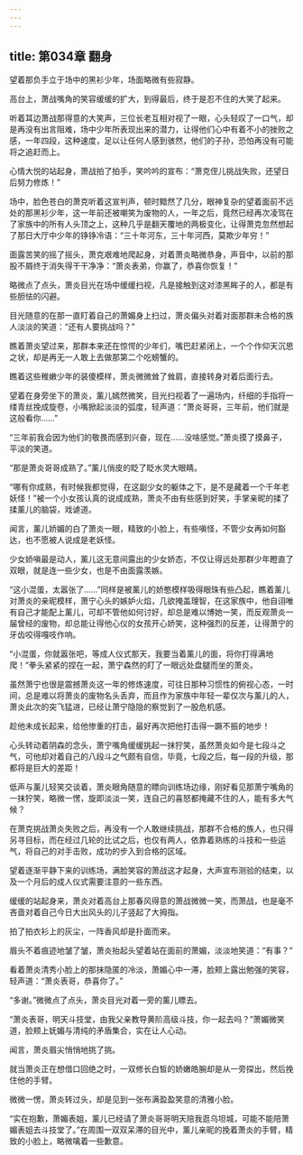```yaml
---
---
---
```

title: 第034章 翻身
---



望着那负手立于场中的黑衫少年，场面略微有些寂静。

高台上，萧战嘴角的笑容缓缓的扩大，到得最后，终于是忍不住的大笑了起来。

听着耳边萧战那得意的大笑声，三位长老互相对视了一眼，心头轻叹了一口气，却是再没有出言阻难，场中少年所表现出来的潜力，让得他们心中有着不小的挫败之感，一年四段，这种速度，足以让任何人感到骇然，他们的子孙，恐怕再没有可能将之追赶而上。

心情大悦的站起身，萧战拍了拍手，笑吟吟的宣布：“萧克侄儿挑战失败，还望日后努力修炼！”

场中，脸色苍白的萧克听着这宣判声，顿时黯然了几分，眼神复杂的望着面前不远处的那黑衫少年，这一年前还被嘲笑为废物的人，一年之后，竟然已经再次凌驾在了家族中的所有人头顶之上，这种几乎是翻天覆地的两极变化，让得萧克忽然想起了那日大厅中少年的铮铮冷语：“三十年河东，三十年河西，莫欺少年穷！”

面露苦笑的摇了摇头，萧克艰难地爬起身，对着萧炎略微恭身，声音中，以前的那股不屑终于消失得干干净净：“萧炎表弟，你赢了，恭喜你恢复！”

略微点了点头，萧炎目光在场中缓缓扫视，凡是接触到这对漆黑眸子的人，都是有些胆怯的闪避。

目光随意的在那一直盯着自己的萧媚身上扫过，萧炎偏头对着对面那群未合格的族人淡淡的笑道：“还有人要挑战吗？”

瞧着萧炎望过来，那群本来还在惊愕的少年们，嘴巴赶紧闭上，一个个作仰天沉思之状，却是再无一人敢上去做那第二个吃螃蟹的。

瞧着这些稚嫩少年的装傻模样，萧炎微微耸了耸肩，直接转身对着后面行去。

望着在身旁坐下的萧炎，薰儿嫣然微笑，目光扫视着了一遍场内，纤细的手指将一缕青丝挽成旋卷，小嘴掀起淡淡的弧度，轻声道：“萧炎哥哥，三年前，他们就是这般看你……”

“三年前我会因为他们的敬畏而感到兴奋，现在……没啥感觉。”萧炎摸了摸鼻子，平淡的笑道。

“那是萧炎哥哥成熟了。”薰儿俏皮的眨了眨水灵大眼睛。

“哪有你成熟，有时候我都觉得，在这副少女的躯体之下，是不是藏着一个千年老妖怪！”被一个小女孩认真的说成成熟，萧炎不由有些感到好笑，手掌亲昵的揉了揉薰儿的脑袋，戏谑道。

闻言，薰儿娇媚的白了萧炎一眼，精致的小脸上，有些嗔怪，不管少女再如何豁达，也不愿被人说成是老妖怪。

少女娇嗔最是动人，薰儿这无意间露出的少女娇态，不仅让得远处那群少年瞪直了双眼，就是连一些少女，也是不由面露羡嫉。

“这小混蛋，太嚣张了……”同样是被薰儿的娇憨模样吸得眼珠有些凸起，瞧着薰儿对萧炎的亲昵模样，萧宁心头的嫉妒火焰，几欲掩盖理智，在这家族中，他自诩唯有自己才能配上薰儿，可却不管他如何讨好，却总是难以博她一笑，而反观萧炎一届曾经的废物，却总能让得他心仪的女孩开心娇笑，这种强烈的反差，让得萧宁的牙齿咬得嘎吱作响。

“小混蛋，你就嚣张吧，等成人仪式那天，我要当着薰儿的面，将你打得满地爬！”拳头紧紧的捏在一起，萧宁森然的盯了一眼远处盘腿而坐的萧炎。

虽然萧宁也很是震撼萧炎这一年的修炼速度，可往日那种习惯性的俯视心态，一时间，总是难以将萧炎的废物名头丢弃，而且作为家族中年轻一辈仅次与薰儿的人，萧炎此次的突飞猛进，已经让萧宁隐隐的察觉到了一股危机感。

趁他未成长起来，给他惨重的打击，最好再次把他打击得一蹶不振的地步！

心头转动着阴森的念头，萧宁嘴角缓缓挑起一抹狞笑，虽然萧炎如今是七段斗之气，可他却对着自己的八段斗之气颇有自信，毕竟，七段之后，每一段的升级，那都将是巨大的差距！

低声与薰儿轻笑交谈着，萧炎眼角随意的瞟向训练场边缘，刚好看见那萧宁嘴角的一抹狞笑，略微一愣，旋即淡淡一笑，连自己的喜怒都掩藏不住的人，能有多大气候？

在萧克挑战萧炎失败之后，再没有一个人敢继续挑战，那群不合格的族人，也只得另寻目标，而在经过几轮的比试之后，也仅有两人，依靠着熟练的斗技和一些运气，将自己的对手击败，成功的步入到合格的区域。

望着逐渐平静下来的训练场，满脸笑容的萧战这才起身，大声宣布测验的结束，以及一个月后的成人仪式需要注意的一些东西。

缓缓的站起身来，萧炎对着高台上那春风得意的萧战微微一笑，而萧战，也是毫不吝啬对着自己今日大出风头的儿子竖起了大拇指。

拍了拍衣衫上的灰尘，一阵香风却是扑面而来。

眉头不着痕迹地皱了皱，萧炎抬起头望着站在面前的萧媚，淡淡地笑道：“有事？”

看着萧炎清秀小脸上的那抹隐匿的冷淡，萧媚心中一滞，脸颊上露出勉强的笑容，轻声道：“萧炎表哥，恭喜你了。”

“多谢。”微微点了点头，萧炎目光对着一旁的薰儿瞟去。

“萧炎表哥，明天斗技堂，由我父亲教导黄阶高级斗技，你一起去吗？”萧媚微笑道，脸颊上妩媚与清纯的矛盾集合，实在让人心动。

闻言，萧炎眉尖悄悄地挑了挑。

就当萧炎正在想借口回绝之时，一双修长白皙的娇嫩皓腕却是从一旁探出，然后挽住他的手臂。

微微一愣，萧炎转过头，却是见到一张布满盈盈笑意的清雅小脸。

“实在抱歉，萧媚表姐，薰儿已经请了萧炎哥哥明天陪我逛乌坦城，可能不能陪萧媚表姐去斗技堂了。”在周围一双双呆滞的目光中，薰儿亲昵的挽着萧炎的手臂，精致的小脸上，略微噙着一些歉意。
